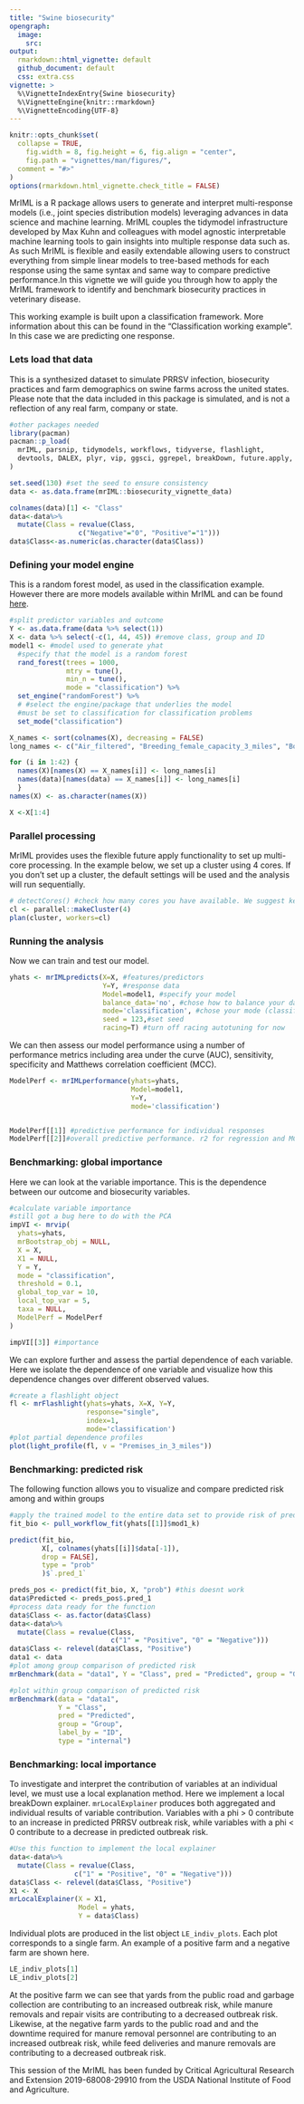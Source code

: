 ```yaml
---
title: "Swine biosecurity"
opengraph:
  image:
    src: 
output:
  rmarkdown::html_vignette: default
  github_document: default
  css: extra.css
vignette: >
  %\VignetteIndexEntry{Swine biosecurity}
  %\VignetteEngine{knitr::rmarkdown}
  %\VignetteEncoding{UTF-8}
---
```

```r
knitr::opts_chunk$set(
  collapse = TRUE,
    fig.width = 8, fig.height = 6, fig.align = "center",
    fig.path = "vignettes/man/figures/",
  comment = "#>"
)
options(rmarkdown.html_vignette.check_title = FALSE)
```
MrIML is a R package allows users to generate and interpret multi-response models (i.e., joint species distribution models) leveraging advances in data science and machine learning. MrIML couples the tidymodel infrastructure developed by Max Kuhn and colleagues with model agnostic interpretable machine learning tools to gain insights into multiple response data such as. As such MrIML is flexible and easily extendable allowing users to construct everything from simple linear models to tree-based methods for each response using the same syntax and same way to compare predictive performance.In this vignette we will guide you through how to apply the MrIML framework to identify and benchmark biosecurity practices in veterinary disease. 

This working example is built upon a classification framework. More information about this can be found in the "Classification working example". In this case we are predicting one response.

### Lets load that data
This is a synthesized dataset to simulate PRRSV infection, biosecurity practices and farm demographics on swine farms across the united states. 
Please note that the data included in this package is simulated, and is not a reflection of any real farm, company or state. 
```r
#other packages needed
library(pacman)
pacman::p_load(
  mrIML, parsnip, tidymodels, workflows, tidyverse, flashlight,
  devtools, DALEX, plyr, vip, ggsci, ggrepel, breakDown, future.apply, janitor, tune
)
```
```r
set.seed(130) #set the seed to ensure consistency
data <- as.data.frame(mrIML::biosecurity_vignette_data)
```
```r
colnames(data)[1] <- "Class"
data<-data%>%
  mutate(Class = revalue(Class,
                 c("Negative"="0", "Positive"="1"))) 
data$Class<-as.numeric(as.character(data$Class))
```
### Defining your model engine
This is a random forest model, as used in the classification example. However there are more models available within MrIML and can be found [here](https://www.tidymodels.org/find/). 
```r
#split predictor variables and outcome
Y <- as.data.frame(data %>% select(1))
X <- data %>% select(-c(1, 44, 45)) #remove class, group and ID
model1 <- #model used to generate yhat
  #specify that the model is a random forest
  rand_forest(trees = 1000,
              mtry = tune(),
              min_n = tune(),
              mode = "classification") %>% 
  set_engine("randomForest") %>% 
  # #select the engine/package that underlies the model
  #must be set to classification for classification problems
  set_mode("classification")
```

```r
X_names <- sort(colnames(X), decreasing = FALSE)
long_names <- c("Air_filtered", "Breeding_female_capacity_3_miles", "Boar_capacity_3_miles", "Breeding_replacement_deliveries", "Cull_breeding_animals_hauls", "On_farm_employees", "Dead_disposal_method", "Other_farms_disease_status_known", "Manure_removal_equipment_downtime", "Employee_exit_re_entries", "Other_farms_same_system", "Entry_of_pork_products", "Forested_area", "Finishing_pig_capacity_3_miles", "Feed_deliveries", "Propane_fuel_deliveries", "Gilt_capacity_3_miles", "Genetic_multiplication_site", "Others_using_cull_animal_trailer", "Others_using_weaned_animal_trailer", "Manure_removal_personnel_downtime", "Manure_removals", "Garbage_collections", "Grass_mowing", "Nursery_pig_capactiy_3_miles", "Others_using_breeding_replacement_trailer", "PRRSV_positive_animals_on_cull_breeding_trailer", "PRRSV_positive_animals_on_cull_weaned_trailer", "Removals_of_dead", "Repair_personnel_visits", "Others_with_same_semen_delivery", "Show_capacity_3_miles", "Premises_in_3_miles", "Topography", "Employee_turnover", "Vehicle_entrances", " Veterinarians_managers_downtime", "Veterinarian_manager_visits", "Weaned_animal_hauls", "Wean_to_finish_capacity_3_miles", "Yards_to_public_road", "Snow_removal")

for (i in 1:42) {
  names(X)[names(X) == X_names[i]] <- long_names[i]
  names(data)[names(data) == X_names[i]] <- long_names[i]
  }
names(X) <- as.character(names(X))

X <-X[1:4]
```
### Parallel processing

MrIML provides uses the flexible future apply functionality to set up multi-core processing. In the example below, we set up a cluster using 4 cores. If you don't set up a cluster, the default settings will be used and the analysis will run sequentially.
```r
# detectCores() #check how many cores you have available. We suggest keeping one core free for internet browsing etc.
cl <- parallel::makeCluster(4)
plan(cluster, workers=cl)
```
### Running the analysis

Now we can train and test our model.
```r
yhats <- mrIMLpredicts(X=X, #features/predictors 
                       Y=Y, #response data
                       Model=model1, #specify your model
                       balance_data='no', #chose how to balance your data 
                       mode='classification', #chose your mode (classification versus regression)
                       seed = 123,#set seed
                       racing=T) #turn off racing autotuning for now
```
We can then assess our model performance using a number of performance metrics including area under the curve (AUC), sensitivity, specificity and Matthews correlation coefficient (MCC).
```r
ModelPerf <- mrIMLperformance(yhats=yhats,
                              Model=model1,
                              Y=Y,
                              mode='classification')


ModelPerf[[1]] #predictive performance for individual responses 
ModelPerf[[2]]#overall predictive performance. r2 for regression and MCC for classification
```
### Benchmarking: global importance

Here we can look at the variable importance. This is the dependence between our outcome and biosecurity variables. 
```r
#calculate variable importance
#still got a bug here to do with the PCA
impVI <- mrvip(
  yhats=yhats,
  mrBootstrap_obj = NULL,
  X = X,
  X1 = NULL,
  Y = Y,
  mode = "classification",
  threshold = 0.1,
  global_top_var = 10,
  local_top_var = 5,
  taxa = NULL,
  ModelPerf = ModelPerf
)

impVI[[3]] #importance
```
We can explore further and assess the partial dependence of each variable. Here we isolate the dependence of one variable and visualize how this dependence changes over different observed values.
```r
#create a flashlight object
fl <- mrFlashlight(yhats=yhats, X=X, Y=Y, 
                   response="single", 
                   index=1,
                   mode='classification') 
#plot partial dependence profiles
plot(light_profile(fl, v = "Premises_in_3_miles")) 
```
### Benchmarking: predicted risk

The following function allows you to visualize and compare predicted risk among and within groups 
```r
#apply the trained model to the entire data set to provide risk of predicted outbreak
fit_bio <- pull_workflow_fit(yhats[[1]]$mod1_k)

predict(fit_bio,
        X[, colnames(yhats[[i]]$data[-1]),
        drop = FALSE],
        type = "prob"
        )$`.pred_1`

preds_pos <- predict(fit_bio, X, "prob") #this doesnt work
data$Predicted <- preds_pos$.pred_1
#process data ready for the function
data$Class <- as.factor(data$Class)
data<-data%>%
  mutate(Class = revalue(Class,
                         c("1" = "Positive", "0" = "Negative"))) 
data$Class <- relevel(data$Class, "Positive")
data1 <- data
#plot among group comparison of predicted risk
mrBenchmark(data = "data1", Y = "Class", pred = "Predicted", group = "Group", type = "external") 
```
```r
#plot within group comparison of predicted risk
mrBenchmark(data = "data1",
            Y = "Class",
            pred = "Predicted",
            group = "Group",
            label_by = "ID",
            type = "internal") 
```
### Benchmarking: local importance 

To investigate and interpret the contribution of variables at an individual level, we must use a local explanation method. Here we implement a local breakDown explainer. `mrLocalExplainer` produces both aggregated and individual results of variable contribution. Variables with a phi > 0 contribute to an increase in predicted PRRSV outbreak risk, while variables with a phi < 0 contribute to a decrease in predicted outbreak risk. 
```r
#Use this function to implement the local explainer 
data<-data%>%
  mutate(Class = revalue(Class,
                c("1" = "Positive", "0" = "Negative"))) 
data$Class <- relevel(data$Class, "Positive")
X1 <- X
mrLocalExplainer(X = X1,
                 Model = yhats,
                 Y = data$Class)
```
Individual plots are produced in the list object `LE_indiv_plots`. Each plot corresponds to a single farm. An example of a positive farm and a negative farm are shown here. 
```r
LE_indiv_plots[1]
LE_indiv_plots[2]
```
At the positive farm we can see that yards from the public road and garbage collection are contributing to an increased outbreak risk, while manure removals and repair visits are contributing to a decreased outbreak risk. 
Likewise, at the negative farm yards to the public road and and the downtime required for manure removal personnel are contributing to an increased outbreak risk, while feed deliveries and manure removals are contributing to a decreased outbreak risk. 

This session of the MrIML has been funded by Critical Agricultural Research and Extension 2019-68008-29910 from the USDA National Institute of Food and Agriculture.
